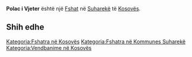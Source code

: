 {{Fshat në Kosovës
 | Emri                = Polac i Vjeter
| sqi_N_name = Polac i Vjeter
| sqi_N_FULL_NAME_RO = Polac i Vjeter
| sqi_N_FULL_NAME_ND_RO = Polac i Vjeter
| sqi_N_SORT_NAME_RG = POLACIVJETER
| sqi_N_FULL_NAME_RG = Polac i Vjeter
| sqi_N_FULL_NAME_ND_RG = Polac i Vjeter
| sqi_V_name = Polac
| sqi_V_FULL_NAME_RO = Polac
| sqi_V_FULL_NAME_ND_RO = Polac
| sqi_V_SORT_NAME_RG = POLAC
| sqi_V_FULL_NAME_RG = Polac
| sqi_V_FULL_NAME_ND_RG = Polac
| srp_N_name = Staro Poljance
| srp_N_FULL_NAME_RO = Staro Poljance
| srp_N_FULL_NAME_ND_RO = Staro Poljance
| srp_N_SORT_NAME_RG = STAROPOLJANCE
| srp_N_FULL_NAME_RG = Staro Poljance
| srp_N_FULL_NAME_ND_RG = Staro Poljance
| srp_NS_name = Старо Пољанце
| srp_NS_FULL_NAME_RO = Старо Пољанце
| srp_NS_FULL_NAME_ND_RO = Старо Пољанце
| srp_NS_SORT_NAME_RG = СТАРОПОЉАНЦЕ
| srp_NS_FULL_NAME_RG = Старо Пољанце
| srp_NS_FULL_NAME_ND_RG = Старо Пољанце
| std_V_name = Poljance
| std_V_FULL_NAME_RO = Poljance
| std_V_FULL_NAME_ND_RO = Poljance
| std_V_SORT_NAME_RG = POLJANCE
| std_V_FULL_NAME_RG = Poljance
| std_V_FULL_NAME_ND_RG = Poljance

 | Emri (Rasa dhanore) = 
 | Figura              = 
 | Shteti              = Kosovo
 | Komuna              = Suharekë
 | Kodi postar         = 
 | Sipërfaqja          = 

 | Popullsia           = 

 | Regj. i popullsisë  = 
 | Dend. e popullsisë  = 
 | Faqja zyrtare       = 
 <!--- Koordinatat ----> 
 | Gjerësia            = 42.729444
 | Gjatësia            = 20.832778
 | Lartësia            = 
}}
'''Polac i Vjeter''' është një [[Fshat]] në [[Suharekë]] të [[Kosovës]].

<!-- == Gjeografia == -->
<!-- == Historia == -->
<!-- == Demografia == -->
== Shih edhe ==
{{Komuna Suharekë}}
{{Kosovo-Administrata-Cung}}

[[Kategoria:Fshatra në Kosovës]]
[[Kategoria:Fshatra në Kommunes Suharekë]]
[[Kategoria:Vendbanime në Kosovës]]